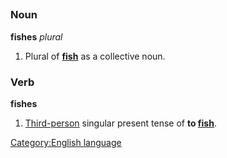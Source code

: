 =={{en}}==
[[Category:English language]]
===Noun===
'''fishes''' ''plural''

#Plural of '''[[fish]]''' as a collective noun.

===Verb===
'''fishes'''

#[[Third-person]] singular present tense of '''to [[fish]]'''.